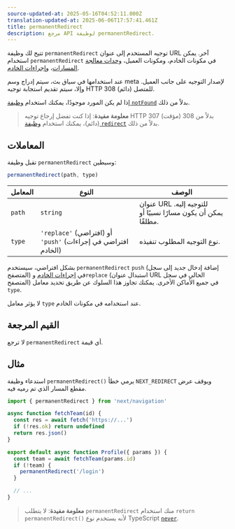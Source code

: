 ```yaml
---
source-updated-at: 2025-05-16T04:52:11.000Z
translation-updated-at: 2025-06-06T17:57:41.461Z
title: permanentRedirect
description: مرجع API لوظيفة permanentRedirect.
---
```


تتيح لك وظيفة `permanentRedirect` توجيه المستخدم إلى عنوان URL آخر. يمكن استخدام `permanentRedirect` في مكونات الخادم، ومكونات العميل، [وحدات معالجة المسارات](/docs/app/building-your-application/routing/route-handler)، و[إجراءات الخادم](/docs/app/building-your-application/data-fetching/forms-and-mutations).

عند استخدامها في سياق بث، سيتم إدراج وسم meta لإصدار التوجيه على جانب العميل. وإلا، سيتم تقديم استجابة توجيه HTTP 308 (دائم) للمتصل.

إذا لم يكن المورد موجودًا، يمكنك استخدام [وظيفة `notFound`](/docs/app/api-reference/functions/not-found) بدلاً من ذلك.

> **معلومة مفيدة**: إذا كنت تفضل إرجاع توجيه HTTP 307 (مؤقت) بدلاً من 308 (دائم)، يمكنك استخدام [وظيفة `redirect`](/docs/app/api-reference/functions/redirect) بدلاً من ذلك.

## المعاملات

تقبل وظيفة `permanentRedirect` وسيطين:

```js
permanentRedirect(path, type)
```

| المعامل  | النوع                                                        | الوصف                                                 |
| --------- | ------------------------------------------------------------- | ----------------------------------------------------------- |
| `path`    | `string`                                                      | عنوان URL للتوجيه إليه. يمكن أن يكون مسارًا نسبيًا أو مطلقًا. |
| `type`    | `'replace'` (افتراضي) أو `'push'` (افتراضي في إجراءات الخادم) | نوع التوجيه المطلوب تنفيذه.                            |

بشكل افتراضي، سيستخدم `permanentRedirect` `push` (إضافة إدخال جديد إلى سجل المتصفح) في [إجراءات الخادم](/docs/app/building-your-application/data-fetching/forms-and-mutations) و`replace` (استبدال عنوان URL الحالي في سجل المتصفح) في جميع الأماكن الأخرى. يمكنك تجاوز هذا السلوك عن طريق تحديد معامل `type`.

لا يؤثر معامل `type` عند استخدامه في مكونات الخادم.

## القيم المرجعة

لا ترجع `permanentRedirect` أي قيمة.

## مثال

استدعاء وظيفة `permanentRedirect()` يرمي خطأ `NEXT_REDIRECT` ويوقف عرض مقطع المسار الذي تم رميه فيه.

```jsx filename="app/team/[id]/page.js"
import { permanentRedirect } from 'next/navigation'

async function fetchTeam(id) {
  const res = await fetch('https://...')
  if (!res.ok) return undefined
  return res.json()
}

export default async function Profile({ params }) {
  const team = await fetchTeam(params.id)
  if (!team) {
    permanentRedirect('/login')
  }

  // ...
}
```

> **معلومة مفيدة**: لا يتطلب `permanentRedirect` منك استخدام `return permanentRedirect()` لأنه يستخدم نوع TypeScript [`never`](https://www.typescriptlang.org/docs/handbook/2/functions.html#never).